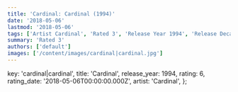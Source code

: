 ```yaml
---
title: 'Cardinal: Cardinal (1994)'
date: '2018-05-06'
lastmod: '2018-05-06'
tags: ['Artist Cardinal', 'Rated 3', 'Release Year 1994', 'Release Decade 1990']
summary: 'Rated 3'
authors: ['default']
images: ['/content/images/cardinal|cardinal.jpg']
---
```


  key: 'cardinal|cardinal',
  title: 'Cardinal',
  release_year: 1994,
  rating: 6,
  rating_date: '2018-05-06T00:00:00.000Z',
  artist: 'Cardinal',
};

<MusicRating data={data} />
